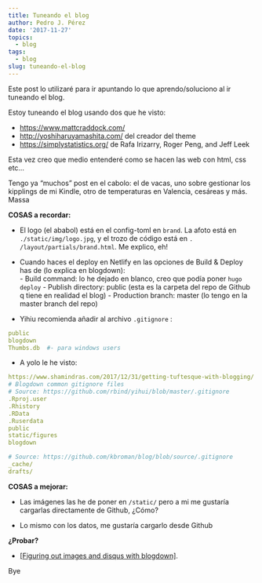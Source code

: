 ```yaml
---
title: Tuneando el blog
author: Pedro J. Pérez
date: '2017-11-27'
topics:
  - blog
tags:
  - blog
slug: tuneando-el-blog
---
```


Este post lo utilizaré para ir apuntando lo que aprendo/soluciono al ir tuneando el blog.


Estoy tuneando el blog usando dos que he visto:

  - <https://www.mattcraddock.com/>
  - <http://yoshiharuyamashita.com/> del creador del theme
  - <https://simplystatistics.org/> de Rafa Irizarry, Roger Peng, and Jeff Leek 
  

Esta vez creo que medio entenderé como se hacen las web con html, css etc…

Tengo ya "muchos" post en el cabolo: el de vacas, uno sobre gestionar los kipplings de mi Kindle, otro de temperaturas en Valencia, cesáreas y más. Massa


**COSAS a recordar:**

- El logo (el ababol) está en el config-toml en `brand`. La afoto está en `./static/img/logo.jpg`, y el trozo de código está en `. /layout/partials/brand.html`. Me explico, eh!

- Cuando haces el deploy en Netlify  en las opciones de Build & Deploy has de (lo explica en blogdown):   
      - Build command: lo he dejado en blanco, creo que podía poner `hugo deploy`
      - Publish directory: public (esta es la carpeta del repo de Github q tiene en realidad el blog)
      - Production branch: master (lo tengo en la master branch del repo)

- Yihiu recomienda añadir al archivo `.gitignore` : 

```yaml
public  
blogdown
Thumbs.db  #- para windows users
```

- A yolo le he visto:


```yaml
https://www.shamindras.com/2017/12/31/getting-tuftesque-with-blogging/  
# Blogdown common gitignore files
# Source: https://github.com/rbind/yihui/blob/master/.gitignore
.Rproj.user
.Rhistory
.RData
.Ruserdata
public
static/figures
blogdown

# Source: https://github.com/kbroman/blog/blob/source/.gitignore
_cache/
drafts/
```

**COSAS a mejorar:**

- Las imágenes las he de poner en `/static/` pero a mi me gustaría cargarlas directamente de Github, ¿Cómo?


- Lo mismo con los datos, me gustaría cargarlo desde Github

**¿Probar?**

- [[Figuring out images and disqus with blogdown]](http://kgilds.rbind.io/2017/12/13/images/). 



Bye